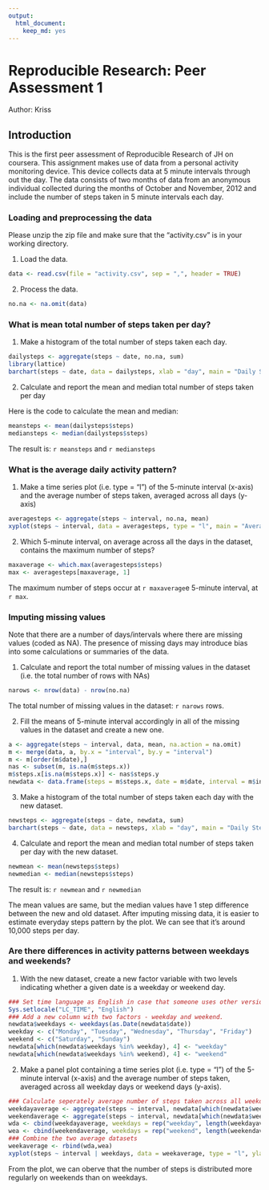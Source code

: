 ```yaml
---
output:
  html_document:
    keep_md: yes
---
```

# Reproducible Research: Peer Assessment 1
Author: Kriss


## Introduction
This is the first peer assessment of Reproducible Research of JH on coursera. This assignment makes use of data from a personal activity monitoring device. This device collects data at 5 minute intervals through out the day. The data consists of two months of data from an anonymous individual collected during the months of October and November, 2012 and include the number of steps taken in 5 minute intervals each day.


### Loading and preprocessing the data
Please unzip the zip file and make sure that the "activity.csv" is in your working directory.

1. Load the data.
```r
data <- read.csv(file = "activity.csv", sep = ",", header = TRUE)
```

2. Process the data.
```r
no.na <- na.omit(data)
```


### What is mean total number of steps taken per day?

1. Make a histogram of the total number of steps taken each day.
```r
dailysteps <- aggregate(steps ~ date, no.na, sum)
library(lattice)
barchart(steps ~ date, data = dailysteps, xlab = "day", main = "Daily Steps from October 1 to November 30, 2012", xlim = c(0, 54), ylim = c(0, 25000))
```

2. Calculate and report the mean and median total number of steps taken per day

Here is the code to calculate the mean and median:
```r
meansteps <- mean(dailysteps$steps)
mediansteps <- median(dailysteps$steps)
```
The result is: `r meansteps` and `r mediansteps`


### What is the average daily activity pattern?

1. Make a time series plot (i.e. type = "l") of the 5-minute interval (x-axis) and the average number of steps taken, averaged across all days (y-axis)
```r
averagesteps <- aggregate(steps ~ interval, no.na, mean)
xyplot(steps ~ interval, data = averagesteps, type = "l", main = "Average across all the days")
```

2. Which 5-minute interval, on average across all the days in the dataset, contains the maximum number of steps?
```r
maxaverage <- which.max(averagesteps$steps)
max <- averagesteps[maxaverage, 1]
```

The maximum number of steps occur at `r maxaverage`e 5-minute interval, at `r max`.


### Imputing missing values
Note that there are a number of days/intervals where there are missing values (coded as NA). The presence of missing days may introduce bias into some calculations or summaries of the data.

1. Calculate and report the total number of missing values in the dataset (i.e. the total number of rows with NAs)
```r
narows <- nrow(data) - nrow(no.na)
```

The total number of missing values in the dataset: `r narows` rows.


2. Fill the means of 5-minute interval accordingly in all of the missing values in the dataset and create a new one.
```r
a <- aggregate(steps ~ interval, data, mean, na.action = na.omit)
m <- merge(data, a, by.x = "interval", by.y = "interval")
m <- m[order(m$date),]
nas <- subset(m, is.na(m$steps.x))
m$steps.x[is.na(m$steps.x)] <- nas$steps.y
newdata <- data.frame(steps = m$steps.x, date = m$date, interval = m$interval)
```
3. Make a histogram of the total number of steps taken each day with the new dataset.
```r
newsteps <- aggregate(steps ~ date, newdata, sum)
barchart(steps ~ date, data = newsteps, xlab = "day", main = "Daily Steps from October 1 to November 30, 2012", xlim = c(0, 62), ylim = c(0, 25000))
```

4. Calculate and report the mean and median total number of steps taken per day with the new dataset.
```r
newmean <- mean(newsteps$steps)
newmedian <- median(newsteps$steps)
```
The result is: `r newmean` and `r newmedian`

The mean values are same, but the median values have 1 step difference between the new and old dataset. After imputing missing data, it is easier to estimate everyday steps pattern by the plot. We can see that it's around 10,000 steps per day.


### Are there differences in activity patterns between weekdays and weekends?

1. With the new dataset, create a new factor variable with two levels  indicating whether a given date is a weekday or weekend day.
```r
### Set time language as English in case that someone uses other version computer system than English.
Sys.setlocale("LC_TIME", "English")
### Add a new column with two factors - weekday and weekend.
newdata$weekdays <- weekdays(as.Date(newdata$date))
weekday <- c("Monday", "Tuesday", "Wednesday", "Thursday", "Friday")
weekend <- c("Saturday", "Sunday")
newdata[which(newdata$weekdays %in% weekday), 4] <- "weekday"
newdata[which(newdata$weekdays %in% weekend), 4] <- "weekend"
```

2. Make a panel plot containing a time series plot (i.e. type = "l") of the 5-minute interval (x-axis) and the average number of steps taken, averaged across all weekday days or weekend days (y-axis).
```r
### Calculate seperately average number of steps taken across all weekday days or weekend days.
weekdayaverage <- aggregate(steps ~ interval, newdata[which(newdata$weekdays == "weekday"), ], mean)
weekendaverage <- aggregate(steps ~ interval, newdata[which(newdata$weekdays == "weekend"), ], mean)
wda <- cbind(weekdayaverage, weekdays = rep("weekday", length(weekdayaverage$steps)))
wea <- cbind(weekendaverage, weekdays = rep("weekend", length(weekendaverage$steps)))
### Combine the two average datasets
weekaverage <- rbind(wda,wea)
xyplot(steps ~ interval | weekdays, data = weekaverage, type = "l", ylab = "Number of steps", main = "Activity patterns of weekdays and weekends", layout = c(1, 2))
```

From the plot, we can oberve that the number of steps is distributed more regularly on weekends than on weekdays.
